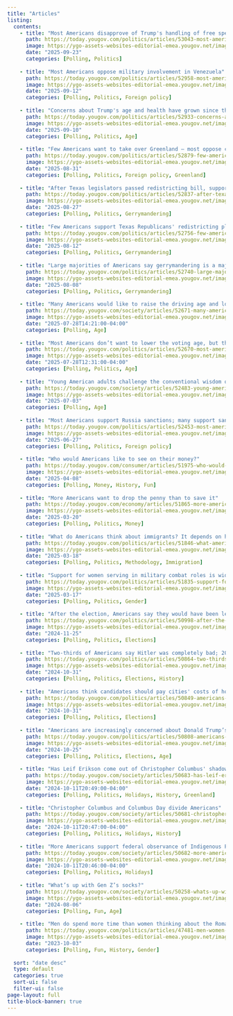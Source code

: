 ```yaml
---
title: "Articles"
listing:
  contents:
    - title: "Most Americans disapprove of Trump's handling of free speech and a growing share say rights are eroding"
      path: https://today.yougov.com/politics/articles/53043-most-americans-disapprove-donald-trump-handling-free-speech-growing-share-say-rights-eroding-poll
      image: https://ygo-assets-websites-editorial-emea.yougov.net/images/Jimmy_Kimmel_GettyImages-2236195492_copy.original.jpg
      date: "2025-09-23"
      categories: [Polling, Politics]
    
    - title: "Most Americans oppose military involvement in Venezuela"
      path: https://today.yougov.com/politics/articles/52958-most-americans-oppose-military-involvement-in-venezuela-maduro-poll
      image: https://ygo-assets-websites-editorial-emea.yougov.net/images/Navy_GettyImages-179438899_copy.original.jpg
      date: "2025-09-12"
      categories: [Polling, Politics, Foreign policy]
      
    - title: "Concerns about Trump's age and health have grown since the start of his second term"
      path: https://today.yougov.com/politics/articles/52933-concerns-about-trumps-age-and-health-have-grown-since-the-start-of-his-second-term
      image: https://ygo-assets-websites-editorial-emea.yougov.net/images/GettyImages-2232048025.original.jpg
      date: "2025-09-10"
      categories: [Polling, Politics, Age]
    
    - title: "Few Americans want to take over Greenland — most oppose covert operations and military action"
      path: https://today.yougov.com/politics/articles/52879-few-americans-want-to-take-over-greenland-most-oppose-covert-operations-military-action-poll
      image: https://ygo-assets-websites-editorial-emea.yougov.net/images/Greenland_GettyImages-2206689548_copy.original.jpg
      date: "2025-08-31"
      categories: [Polling, Politics, Foreign policy, Greenland]
    
    - title: "After Texas legislators passed redistricting bill, support rises for Democratic counter-gerrymandering"
      path: https://today.yougov.com/politics/articles/52837-after-texas-legislators-passed-redistricting-bill-support-rises-for-democratic-counter-gerrymandering
      image: https://ygo-assets-websites-editorial-emea.yougov.net/images/GettyImages-2230198335.original.jpg
      date: "2025-08-27"
      categories: [Polling, Politics, Gerrymandering]
      
    - title: "Few Americans support Texas Republicans' redistricting plan; opinions are split on the Democrats' move to stop it"
      path: https://today.yougov.com/politics/articles/52756-few-americans-support-texas-republicans-redistricting-plan-gerrymandering-opinions-split-democratic-lawmakers-move-stop-it-poll
      image: https://ygo-assets-websites-editorial-emea.yougov.net/images/Texas_Redistricting_GettyImages-2228953492_copy.original.jpg
      date: "2025-08-12"
      categories: [Polling, Politics, Gerrymandering]
    
    - title: "Large majorities of Americans say gerrymandering is a major problem, unfair, and should be illegal"
      path: https://today.yougov.com/politics/articles/52740-large-majorities-americans-say-gerrymandering-major-problem-unfair-should-be-illegal-redistricting-texas-california-poll
      image: https://ygo-assets-websites-editorial-emea.yougov.net/images/Gerrymandering_GettyImages-1138412200_copy.original.jpg
      date: "2025-08-08"
      categories: [Polling, Politics, Gerrymandering]
      
    - title: "Many Americans would like to raise the driving age and lower the drinking age"
      path: https://today.yougov.com/society/articles/52671-many-americans-would-like-to-raise-the-driving-age-and-lower-the-drinking-age
      image: https://ygo-assets-websites-editorial-emea.yougov.net/images/GettyImages-802236882.original.jpg
      date: "2025-07-28T14:21:00-04:00"
      categories: [Polling, Age]
    
    - title: "Most Americans don’t want to lower the voting age, but they do want younger presidents"
      path: https://today.yougov.com/politics/articles/52670-most-americans-dont-want-to-lower-the-voting-age-but-they-do-want-younger-presidents
      image: https://ygo-assets-websites-editorial-emea.yougov.net/images/GettyImages-1588099130.original.jpg
      date: "2025-07-28T12:31:00-04:00"
      categories: [Polling, Politics, Age]
    
    - title: "Young American adults challenge the conventional wisdom on tooth removal"
      path: https://today.yougov.com/society/articles/52483-young-american-adults-challenge-the-conventional-wisdom-on-tooth-removal
      image: https://ygo-assets-websites-editorial-emea.yougov.net/images/GettyImages-1303223544.original.jpg
      date: "2025-07-03"
      categories: [Polling, Age]
    
    - title: "Most Americans support Russia sanctions; many support sanctioning countries that buy Russian oil"
      path: https://today.yougov.com/politics/articles/52453-most-americans-support-russia-sanctions-many-support-sanctioning-countries-buy-russian-oil-gas-poll
      image: https://ygo-assets-websites-editorial-emea.yougov.net/images/Russia_Ukraine_war_GettyImages-1459651125_copy.original.jpg
      date: "2025-06-27"
      categories: [Polling, Politics, Foreign policy]
      
    - title: "Who would Americans like to see on their money?"
      path: https://today.yougov.com/consumer/articles/51975-who-would-americans-like-to-see-on-their-money
      image: https://ygo-assets-websites-editorial-emea.yougov.net/images/GettyImages-1327342315.original.jpg
      date: "2025-04-08"
      categories: [Polling, Money, History, Fun]
      
    - title: "More Americans want to drop the penny than to save it"
      path: https://today.yougov.com/economy/articles/51865-more-americans-want-to-drop-the-penny-than-to-save-it
      image: https://ygo-assets-websites-editorial-emea.yougov.net/images/GettyImages-1396258258.original.jpg
      date: "2025-03-20"
      categories: [Polling, Politics, Money]
      
    - title: "What do Americans think about immigrants? It depends on how you ask"
      path: https://today.yougov.com/politics/articles/51846-what-americans-think-about-immigrants-depends-on-how-you-ask-poll
      image: https://ygo-assets-websites-editorial-emea.yougov.net/images/immigration_GettyImages-1187191536_copy.original.jpg
      date: "2025-03-18"
      categories: [Polling, Politics, Methodology, Immigration]
      
    - title: "Support for women serving in military combat roles is widespread and growing"
      path: https://today.yougov.com/politics/articles/51835-support-for-women-military-combat-roles-widespread-growing-poll
      image: https://ygo-assets-websites-editorial-emea.yougov.net/images/women_in_military_GettyImages-1493024059_copy.original.jpg
      date: "2025-03-17"
      categories: [Polling, Politics, Gender]
      
    - title: "After the election, Americans say they would have been less likely to vote for other Democrats than Harris in a matchup with Trump"
      path: https://today.yougov.com/politics/articles/50998-after-the-election-voters-less-likely-to-vote-for-other-democrats-than-harris
      image: https://ygo-assets-websites-editorial-emea.yougov.net/images/GettyImages-2166913421.original.jpg
      date: "2024-11-25"
      categories: [Polling, Politics, Elections]
      
    - title: "Two-thirds of Americans say Hitler was completely bad; 20% think Trump would say the same"
      path: https://today.yougov.com/politics/articles/50864-two-thirds-of-americans-say-hitler-was-completely-bad
      image: https://ygo-assets-websites-editorial-emea.yougov.net/images/GettyImages-2181408266.original.jpg
      date: "2024-10-31"
      categories: [Polling, Politics, Elections, History]
      
    - title: "Americans think candidates should pay cities' costs of hosting their rallies"
      path: https://today.yougov.com/politics/articles/50849-americans-think-candidates-should-pay-cities-costs-of-hosting-their-rallies
      image: https://ygo-assets-websites-editorial-emea.yougov.net/images/GettyImages-2182002244.original.jpg
      date: "2024-10-31"
      categories: [Polling, Politics, Elections]
      
    - title: "Americans are increasingly concerned about Donald Trump’s age and fitness for office"
      path: https://today.yougov.com/politics/articles/50808-americans-are-increasingly-concerned-about-donald-trumps-age-and-fitness-for-office
      image: https://ygo-assets-websites-editorial-emea.yougov.net/images/GettyImages-2179409248.original.jpg
      date: "2024-10-25"
      categories: [Polling, Politics, Elections, Age]
      
    - title: "Has Leif Erikson come out of Christopher Columbus' shadow?"
      path: https://today.yougov.com/society/articles/50683-has-leif-erikson-come-out-of-christopher-columbus-shadow
      image: https://ygo-assets-websites-editorial-emea.yougov.net/images/GettyImages-655082963.original.jpg
      date: "2024-10-11T20:49:00-04:00"
      categories: [Polling, Politics, Holidays, History, Greenland]
      
    - title: "Christopher Columbus and Columbus Day divide Americans"
      path: https://today.yougov.com/society/articles/50681-christopher-columbus-and-columbus-day-divide-americans
      image: https://ygo-assets-websites-editorial-emea.yougov.net/images/GettyImages-169961077_lm03usQ.original.jpg
      date: "2024-10-11T20:47:00-04:00"
      categories: [Polling, Politics, Holidays, History]
    
    - title: "More Americans support federal observance of Indigenous Peoples’ Day than of Columbus Day"
      path: https://today.yougov.com/society/articles/50682-more-americans-support-federal-observance-of-indigenous-peoples-day-than-columbus-day
      image: https://ygo-assets-websites-editorial-emea.yougov.net/images/GettyImages-859128590.original.jpg
      date: "2024-10-11T20:46:00-04:00"
      categories: [Polling, Politics, Holidays]
      
    - title: "What’s up with Gen Z’s socks?"
      path: https://today.yougov.com/society/articles/50258-whats-up-with-gen-zs-socks
      image: https://ygo-assets-websites-editorial-emea.yougov.net/images/GettyImages-95589596.original.jpg
      date: "2024-08-06"
      categories: [Polling, Fun, Age]
    
    - title: "Men do spend more time than women thinking about the Roman Empire — and World War II"
      path: https://today.yougov.com/politics/articles/47481-men-women-thinking-about-the-roman-empire-poll
      image: https://ygo-assets-websites-editorial-emea.yougov.net/images/roman-empire.original.jpg
      date: "2023-10-03"
      categories: [Polling, Fun, History, Gender]
  
  sort: "date desc"
  type: default
  categories: true
  sort-ui: false
  filter-ui: false
page-layout: full
title-block-banner: true
---
```

